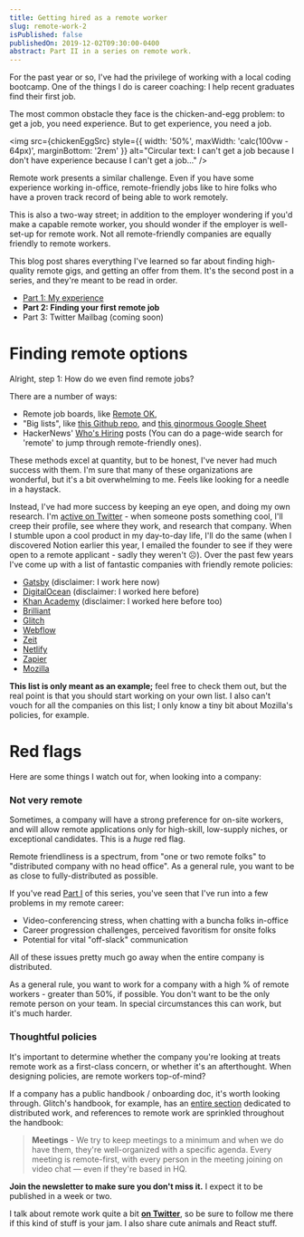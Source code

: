 ```yaml
---
title: Getting hired as a remote worker
slug: remote-work-2
isPublished: false
publishedOn: 2019-12-02T09:30:00-0400
abstract: Part II in a series on remote work.
---
```



For the past year or so, I've had the privilege of working with a local coding bootcamp. One of the things I do is career coaching: I help recent graduates find their first job.

The most common obstacle they face is the chicken-and-egg problem: to get a job, you need experience. But to get experience, you need a job.


<img
  src={chickenEggSrc}
  style={{ width: '50%', maxWidth: 'calc(100vw - 64px)', marginBottom: '2rem' }}
  alt="Circular text: I can't get a job because I don't have experience because I can't get a job..."
/>

Remote work presents a similar challenge. Even if you have some experience working in-office, remote-friendly jobs like to hire folks who have a proven track record of being able to work remotely.

This is also a two-way street; in addition to the employer wondering if you'd make a capable remote worker, you should wonder if the employer is well-set-up for remote work. Not all remote-friendly companies are equally friendly to remote workers.

This blog post shares everything I've learned so far about finding high-quality remote gigs, and getting an offer from them. It's the second post in a series, and they're meant to be read in order.

- [Part 1: My experience](/posts/remote-work/)
- **Part 2: Finding your first remote job**
- Part 3: Twitter Mailbag (coming soon)

# Finding remote options

Alright, step 1: How do we even find remote jobs?

There are a number of ways:

- Remote job boards, like [Remote OK](https://remoteok.io/),
- "Big lists", like [this Github repo](https://github.com/remoteintech/remote-jobs), and [this ginormous Google Sheet](https://docs.google.com/spreadsheets/d/1TLJSlNxCbwRNxy14Toe1PYwbCTY7h0CNHeer9J0VRzE/edit#gid=1279011369)
- HackerNews' [Who's Hiring](https://news.ycombinator.com/item?id=21683554) posts (You can do a page-wide search for 'remote' to jump through remote-friendly ones).

These methods excel at quantity, but to be honest, I've never had much success with them. I'm sure that many of these organizations are wonderful, but it's a bit overwhelming to me. Feels like looking for a needle in a haystack.

Instead, I've had more success by keeping an eye open, and doing my own research. I'm [active on Twitter](https://twitter.com/JoshWComeau) - when someone posts something cool, I'll creep their profile, see where they work, and research that company. When I stumble upon a cool product in my day-to-day life, I'll do the same (when I discovered Notion earlier this year, I emailed the founder to see if they were open to a remote applicant - sadly they weren't ☹️). Over the past few years I've come up with a list of fantastic companies with friendly remote policies:

- [Gatsby](https://www.gatsbyjs.com/) (disclaimer: I work here now)
- [DigitalOcean](https://www.digitalocean.com/) (disclaimer: I worked here before)
- [Khan Academy](https://www.khanacademy.org/) (disclaimer: I worked here before too)
- [Brilliant](https://brilliant.org/)
- [Glitch](https://glitch.com/)
- [Webflow](https://webflow.com/)
- [Zeit](https://zeit.co/)
- [Netlify](https://www.netlify.com/)
- [Zapier](https://zapier.com/)
- [Mozilla](https://www.mozilla.org/)

**This list is only meant as an example;** feel free to check them out, but the real point is that you should start working on your own list. I also can't vouch for all the companies on this list; I only know a tiny bit about Mozilla's policies, for example.

# Red flags

Here are some things I watch out for, when looking into a company:

### Not very remote

Sometimes, a company will have a strong preference for on-site workers, and will allow remote applications only for high-skill, low-supply niches, or exceptional candidates. This is a _huge_ red flag.

Remote friendliness is a spectrum, from "one or two remote folks" to "distributed company with no head office". As a general rule, you want to be as close to fully-distributed as possible.

If you've read [Part I](/posts/remote-work/) of this series, you've seen that I've run into a few problems in my remote career:

- Video-conferencing stress, when chatting with a buncha folks in-office
- Career progression challenges, perceived favoritism for onsite folks
- Potential for vital "off-slack" communication

All of these issues pretty much go away when the entire company is distributed.

As a general rule, you want to work for a company with a high % of remote workers - greater than 50%, if possible. You don't want to be the only remote person on your team. In special circumstances this can work, but it's much harder.

### Thoughtful policies

It's important to determine whether the company you're looking at treats remote work as a first-class concern, or whether it's an afterthought. When designing policies, are remote workers top-of-mind?

If a company has a public handbook / onboarding doc, it's worth looking through. Glitch's handbook, for example, has an [entire section](https://handbook.glitch.me/#distributed-working) dedicated to distributed work, and references to remote work are sprinkled throughout the handbook:

> **Meetings** - We try to keep meetings to a minimum and when we do have them, they're well-organized with a specific agenda. Every meeting is remote-first, with every person in the meeting joining on video chat — even if they're based in HQ.

**Join the newsletter to make sure you don't miss it.** I expect it to be published in a week or two.


<NewsletterSignup />

I talk about remote work quite a bit [**on Twitter**](https://twitter.com/JoshWComeau), so be sure to follow me there if this kind of stuff is your jam. I also share cute animals and React stuff.
